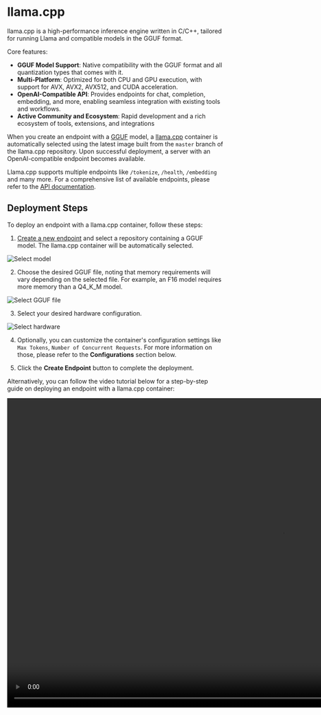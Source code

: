 # llama.cpp 

llama.cpp is a high-performance inference engine written in C/C++, tailored for running Llama and compatible models in the GGUF format.

Core features:
- **GGUF Model Support**: Native compatibility with the GGUF format and all quantization types that comes with it.
- **Multi-Platform**: Optimized for both CPU and GPU execution, with support for AVX, AVX2, AVX512, and CUDA acceleration.
- **OpenAI-Compatible API**: Provides endpoints for chat, completion, embedding, and more, enabling seamless integration with existing tools and workflows.
- **Active Community and Ecosystem**: Rapid development and a rich ecosystem of tools, extensions, and integrations


When you create an endpoint with a [GGUF](https://huggingface.co/docs/hub/en/gguf) model,
a [llama.cpp](https://github.com/ggerganov/llama.cpp) container is automatically selected
using the latest image built from the `master` branch of the llama.cpp repository.
Upon successful deployment, a server with an OpenAI-compatible endpoint becomes available.

Llama.cpp supports multiple endpoints like `/tokenize`, `/health`, `/embedding` and many more. For a comprehensive list of available endpoints, please refer to the [API documentation](https://github.com/ggml-org/llama.cpp/blob/master/tools/server/README.md#api-endpoints).

## Deployment Steps

To deploy an endpoint with a llama.cpp container, follow these steps:

1. [Create a new endpoint](./create_endpoint) and select a repository containing a GGUF model. The llama.cpp container will be automatically selected.

<img src="https://huggingface.co/datasets/huggingface/documentation-images/resolve/main/endpoints/llamacpp_1.png" alt="Select model" />

2. Choose the desired GGUF file, noting that memory requirements will vary depending on the selected file. For example, an F16 model requires more memory than a Q4_K_M model.

<img src="https://huggingface.co/datasets/huggingface/documentation-images/resolve/main/endpoints/llamacpp_2.png" alt="Select GGUF file" />

3. Select your desired hardware configuration.

<img src="https://huggingface.co/datasets/huggingface/documentation-images/resolve/main/endpoints/llamacpp_3.png" alt="Select hardware" />

4. Optionally, you can customize the container's configuration settings like `Max Tokens`, `Number of Concurrent Requests`. For more information on those, please refer to the **Configurations** section below.

5. Click the **Create Endpoint** button to complete the deployment.

Alternatively, you can follow the video tutorial below for a step-by-step guide on deploying an endpoint with a llama.cpp container:

<video width="1280" height="720" src="https://huggingface.co/datasets/huggingface/documentation-images/resolve/main/endpoints/llamacpp_guide_video.mp4" controls="true" />

## Configurations

The llama.cpp container offers several configuration options that can be adjusted. After deployment, you can modify these settings by accessing the **Settings** tab on the endpoint details page.

### Basic Configurations

- **Max Tokens (per Request)**: The maximum number of tokens that can be sent in a single request.
- **Max Concurrent Requests**: The maximum number of concurrent requests allowed for this deployment. Increasing this limit requires additional memory allocation. 
For instance, setting this value to 4 requests with 1024 tokens maximum per request requires memory capacity for 4096 tokens in total.

### Advanced Configurations

In addition to the basic configurations, you can also modify specific settings by setting environment variables.
A list of available environment variables can be found in the [API documentation](https://github.com/ggerganov/llama.cpp/blob/master/examples/server/README.md#usage).

Please note that the following environment variables are reserved by the system and cannot be modified:

- `LLAMA_ARG_MODEL`
- `LLAMA_ARG_HTTP_THREADS`
- `LLAMA_ARG_N_GPU_LAYERS`
- `LLAMA_ARG_EMBEDDINGS`
- `LLAMA_ARG_HOST`
- `LLAMA_ARG_PORT`
- `LLAMA_ARG_NO_MMAP`
- `LLAMA_ARG_CTX_SIZE`
- `LLAMA_ARG_N_PARALLEL`
- `LLAMA_ARG_ENDPOINT_METRICS`

## Troubleshooting

In case the deployment fails, please watch the log output for any error messages.

You can access the logs by clicking on the **Logs** tab on the endpoint details page. To learn more, refer to the [Logs](./logs) documentation.

- **Malloc failed: out of memory**  
  If you see this error message in the log:

  ```
  ggml_backend_cuda_buffer_type_alloc_buffer: allocating 67200.00 MiB on device 0: cuda
  Malloc failed: out of memory
  llama_kv_cache_init: failed to allocate buffer for kv cache
  llama_new_context_with_model: llama_kv_cache_init() failed for self-attention cache
  ...
  ```

  That means the selected hardware configuration does not have enough memory to accommodate the selected GGUF model. You can try to:
  - Lower the number of maximum tokens per request
  - Lower the number of concurrent requests
  - Select a smaller GGUF model
  - Select a larger hardware configuration

- **Workload evicted, storage limit exceeded**  
  This error message indicates that the hardware has too little memory to accommodate the selected GGUF model. Try selecting a smaller model or select a larger hardware configuration.

- **Other problems**  
  For other problems, please refer to the [llama.cpp issues page](https://github.com/ggerganov/llama.cpp/issues). In case you want to create a new issue, please also include the full log output in your bug report.